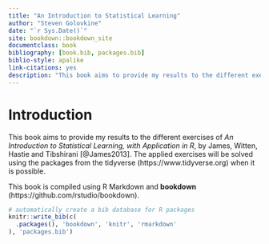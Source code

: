 ```yaml
--- 
title: "An Introduction to Statistical Learning"
author: "Steven Golovkine"
date: "`r Sys.Date()`"
site: bookdown::bookdown_site
documentclass: book
bibliography: [book.bib, packages.bib]
biblio-style: apalike
link-citations: yes
description: "This book aims to provide my results to the different exercises of *An Introduction to Statistical Learning, with Application in R*, by James, Witten, Hastie and Tibshirani."
---
```


# Introduction

This book aims to provide my results to the different exercises of *An Introduction to Statistical Learning, with Application in R*, by James, Witten, Hastie and Tibshirani [@James2013]. The applied exercises will be solved using the packages from the tidyverse (https://www.tidyverse.org) when it is possible.

This book is compiled using R Markdown and **bookdown** (https://github.com/rstudio/bookdown).

```r
# automatically create a bib database for R packages
knitr::write_bib(c(
  .packages(), 'bookdown', 'knitr', 'rmarkdown'
), 'packages.bib')
```
